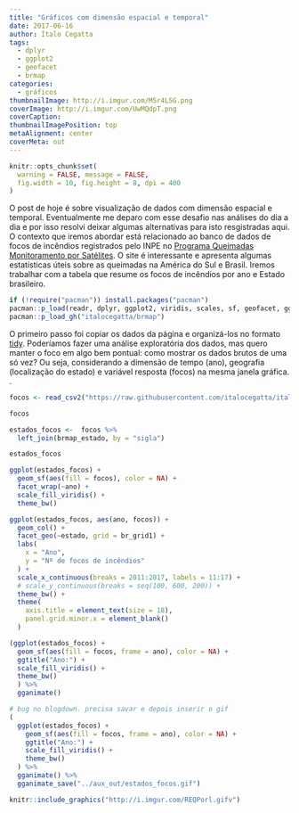 ```yaml
---
title: "Gráficos com dimensão espacial e temporal"
date: 2017-06-16
author: Ítalo Cegatta
tags:
  - dplyr
  - ggplot2
  - geofacet
  - brmap
categories:
  - gráficos
thumbnailImage: http://i.imgur.com/M5r4L5G.png
coverImage: http://i.imgur.com/UwMQdpT.png
coverCaption:
thumbnailImagePosition: top
metaAlignment: center
coverMeta: out
---
```


```r
knitr::opts_chunk$set(
  warning = FALSE, message = FALSE,
  fig.width = 10, fig.height = 8, dpi = 400
)
```

O post de hoje é sobre visualização de dados com dimensão espacial e temporal. Eventualmente me deparo com esse desafio nas análises do dia a dia e por isso resolvi deixar algumas alternativas para isto resgistradas aqui. O contexto que iremos abordar está relacionado ao banco de dados de focos de incêndios registrados pelo INPE no [Programa Queimadas Monitoramento por Satélites](http://www.inpe.br/queimadas/situacao-atual). O site é interessante e apresenta algumas estatísticas úteis sobre as queimadas na América do Sul e Brasil. Iremos trabalhar com a tabela que resume os focos de incêndios por ano e Estado brasileiro.

```r
if (!require("pacman")) install.packages("pacman")
pacman::p_load(readr, dplyr, ggplot2, viridis, scales, sf, geofacet, gganimate)
pacman::p_load_gh("italocegatta/brmap")
```

O primeiro passo foi copiar os dados da página e organizá-los no formato [tidy](https://italocegatta.github.io/o-conceito-tidy-data/). Poderíamos fazer uma análise exploratória dos dados, mas quero manter o foco em algo bem pontual: como mostrar os dados brutos de uma só vez? Ou seja, considerando a dimensão de tempo (ano), geografia (localização do estado) e variável resposta (focos) na mesma janela gráfica.
.
```r
focos <- read_csv2("https://raw.githubusercontent.com/italocegatta/italocegatta.github.io_source/master/content/dados/base_incendios.csv")

focos
```


```r
estados_focos <-  focos %>% 
  left_join(brmap_estado, by = "sigla")

estados_focos
```

```r
ggplot(estados_focos) +
  geom_sf(aes(fill = focos), color = NA) +
  facet_wrap(~ano) +
  scale_fill_viridis() +
  theme_bw()
```

```r
ggplot(estados_focos, aes(ano, focos)) +
  geom_col() +
  facet_geo(~estado, grid = br_grid1) +
  labs(
    x = "Ano",
    y = "Nº de focos de incêndios"
  ) +
  scale_x_continuous(breaks = 2011:2017, labels = 11:17) +
  # scale_y_continuous(breaks = seq(100, 600, 200)) +
  theme_bw() +
  theme(
    axis.title = element_text(size = 18),
    panel.grid.minor.x = element_blank()
  )
```

```r
(ggplot(estados_focos) +
  geom_sf(aes(fill = focos, frame = ano), color = NA) +
  ggtitle("Ano:") +
  scale_fill_viridis() +
  theme_bw() 
  ) %>% 
  gganimate() 
```

```r
# bug no blogdown. precisa savar e depois inserir o gif
(
  ggplot(estados_focos) +
    geom_sf(aes(fill = focos, frame = ano), color = NA) +
    ggtitle("Ano:") +
    scale_fill_viridis() +
    theme_bw() 
  ) %>% 
  gganimate() %>% 
  gganimate_save("../aux_out/estados_focos.gif")

knitr::include_graphics("http://i.imgur.com/REQPorl.gifv")
```

